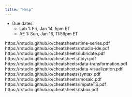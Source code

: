 ```yaml
---
title: "Help"
---
```


::: callout-important
-   Due dates:
    -   Lab 1: Fri, Jan 14, 5pm ET
    -   AE 1: Sun, Jan 16, 11:59pm ET
:::

https://rstudio.github.io/cheatsheets/time-series.pdf
https://rstudio.github.io/cheatsheets/rstudio-ide.pdf
https://rstudio.github.io/cheatsheets/lubridate.pdf
https://rstudio.github.io/cheatsheets/tidyr.pdf
https://rstudio.github.io/cheatsheets/data-transformation.pdf
https://rstudio.github.io/cheatsheets/data-visualization.pdf
https://rstudio.github.io/cheatsheets/syntax.pdf
https://rstudio.github.io/cheatsheets/mosaic.pdf
https://rstudio.github.io/cheatsheets/imputeTS.pdf
https://rstudio.github.io/cheatsheets/tsbox.pdf